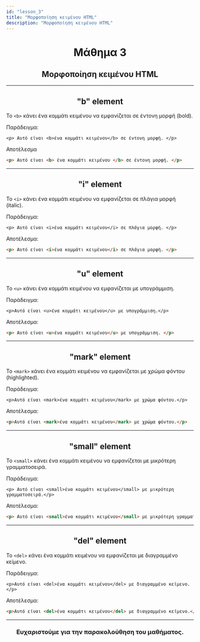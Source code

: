 ```yaml
---
id: "lesson_3"
title: "Μορφοποίηση κειμένου HTML"
description: "Μορφοποίηση κειμένου HTML"
---
```


<h1 style="text-align: center;"> Μάθημα 3 </h1>

<h2 style="text-align: center;"> Μορφοποίηση κειμένου HTML </h2>

---

<h2 style="text-align: center;"> "b" element </h2>

Το ```<b>``` κάνει ένα κομμάτι κειμένου να εμφανίζεται σε έντονη μορφή (bold).

Παράδειγμα:

```
<p> Αυτό είναι <b>ένα κομμάτι κειμένου</b> σε έντονη μορφή. </p>
```

Αποτέλεσμα
```html
<p> Αυτό είναι <b> ένα κομμάτι κειμένου </b> σε έντονη μορφή. </p>
```

---

<h2 style="text-align: center;"> "i" element </h2>

Το ```<i>``` κάνει ένα κομμάτι κειμένου να εμφανίζεται σε πλάγια μορφή (italic).

Παράδειγμα:

```
<p> Αυτό είναι <i>ένα κομμάτι κειμένου</i> σε πλάγια μορφή. </p>
```

Αποτέλεσμα:

```html
<p> Αυτό είναι <i>ένα κομμάτι κειμένου</i> σε πλάγια μορφή. </p>
```

---

<h2 style="text-align: center;"> "u" element </h2>

Το ```<u>``` κάνει ένα κομμάτι κειμένου να εμφανίζεται με υπογράμμιση.

Παράδειγμα:

```
<p>Αυτό είναι <u>ένα κομμάτι κειμένου</u> με υπογράμμιση.</p>
```

Αποτέλεσμα:
```html
<p> Αυτό είναι <u>ένα κομμάτι κειμένου</u> με υπογράμμιση. </p>
```

---

<h2 style="text-align: center;"> "mark" element </h2>

Το ```<mark>``` κάνει ένα κομμάτι κειμένου να εμφανίζεται με χρώμα φόντου (highlighted).

Παράδειγμα:

```
<p>Αυτό είναι <mark>ένα κομμάτι κειμένου</mark> με χρώμα φόντου.</p>
```

Αποτέλεσμα:
```html
<p>Αυτό είναι <mark>ένα κομμάτι κειμένου</mark> με χρώμα φόντου.</p>
```

---

<h2 style="text-align: center;"> "small" element </h2>

Το ```<small>``` κάνει ένα κομμάτι κειμένου να εμφανίζεται με μικρότερη γραμματοσειρά.

Παράδειγμα:

```
<p> Αυτό είναι <small>ένα κομμάτι κειμένου</small> με μικρότερη γραμματοσειρά.</p>
```

Αποτέλεσμα:
```html
<p> Αυτό είναι <small>ένα κομμάτι κειμένου</small> με μικρότερη γραμματοσειρά.</p>
```

---

<h2 style="text-align: center;"> "del" element </h2>

Το ```<del>``` κάνει ένα κομμάτι κειμένου να εμφανίζεται με διαγραμμένο κείμενο.

Παράδειγμα:

```
<p>Αυτό είναι <del>ένα κομμάτι κειμένου</del> με διαγραμμένο κείμενο.</p>
```

Αποτέλεσμα:

```html
<p>Αυτό είναι <del>ένα κομμάτι κειμένου</del> με διαγραμμένο κείμενο.</p>
```

---

<h3 style="text-align: center;"> Ευχαριστούμε για την παρακολούθηση του μαθήματος. </h3>